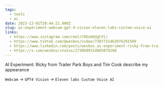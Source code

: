 ```yaml
---
tags:
  - tools
  - ai
date: 2023-12-01T20:44:21.000Z
slug: ai-experiment-webcam-gpt-4-vision-eleven-labs-custom-voice-ai
links:
  - https://www.instagram.com/reel/C0UxbOUgCVl/
  - https://www.tiktok.com/@wesbos/video/7307731463976291589
  - https://www.linkedin.com/posts/wesbos_ai-experiment-ricky-from-trailer-park-boys-activity-7136464751668166661-XKGE/
  - https://x.com/wesbos/status/1730689314885878188
---
```


AI Experiment: Ricky from Trailer Park Boys and Tim Cook describe my appearance

`Webcam` → `GPT4 Vision` → `Eleven labs Custom Voice AI`
